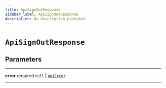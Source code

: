 ```yaml
---
title: ApiSignOutResponse
sidebar_label: ApiSignOutResponse
description: No description provided.
---
```


# `ApiSignOutResponse`

## Parameters

---

**error** <span className="optional-status">required</span> `null` | [`ApiError`](/reference/javascript/auth/types/api-error)

---
